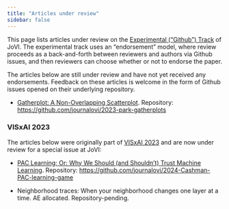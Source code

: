 ```yaml
---
title: "Articles under review"
sidebar: false
---
```


This page lists articles under review on the [Experimental ("Github") Track](submit.qmd#experimental) of JoVI. The experimental track uses an "endorsement" model, where review proceeds as a back-and-forth between reviewers and authors via Github issues, and then reviewers can choose whether or not to endorse the paper. 

The articles below are still under review and have not yet received any endorsements. Feedback on these articles is welcome in the form of Github issues opened on their underlying repository.

- [Gatherplot: A Non-Overlapping Scatterplot](https://www.journalovi.org/2023-park-gatherplots/). Repository: <https://github.com/journalovi/2023-park-gatherplots>

### VISxAI 2023 

The articles below were originally part of [VISxAI 2023](https://visxai.io/) and are now under review for a special issue at JoVI:

- [PAC Learning; Or: Why We Should (and Shouldn't) Trust Machine Learning](https://www.journalovi.org/2024-Cashman-PAC-learning-game/). Repository: <https://github.com/journalovi/2024-Cashman-PAC-learning-game>

- Neighborhood traces: When your neighborhood changes one layer at a time. AE allocated. Repository-pending.
